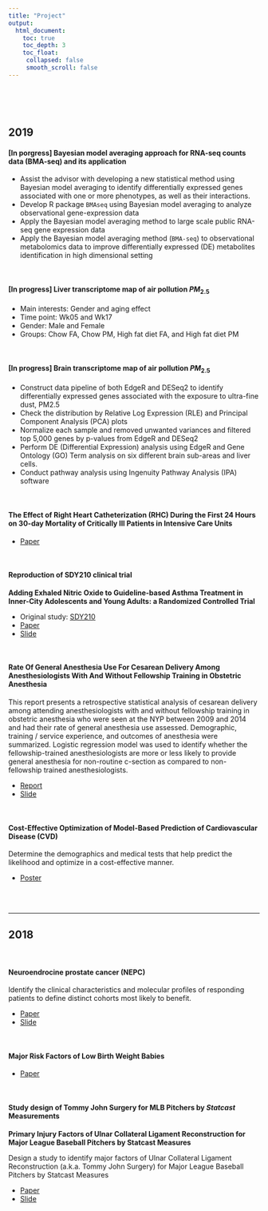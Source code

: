 ```yaml
---
title: "Project"
output:
  html_document:
    toc: true
    toc_depth: 3
    toc_float:
     collapsed: false
     smooth_scroll: false
---
```


<link rel="stylesheet" href="styles.css" type="text/css">

<br><br><br>

## 2019

#### **[In porgress]** Bayesian model averaging approach for RNA-seq counts data (BMA-seq) and its application

+ Assist the advisor with developing a new statistical method using Bayesian model averaging to identify differentially expressed genes associated with one or more phenotypes, as well as their interactions.
+ Develop R package `BMAseq` using Bayesian model averaging to analyze observational gene-expression data
+ Apply the Bayesian model averaging method to large scale public RNA-seq gene expression data
+ Apply the Bayesian model averaging method (`BMA-seq`) to observational metabolomics data to improve differentially expressed (DE) metabolites identification in high dimensional setting

<br>

#### **[In progress]** Liver transcriptome map of air pollution $PM_{2.5}$

+ Main interests: Gender and aging effect
+ Time point: Wk05 and Wk17
+ Gender: Male and Female
+ Groups: Chow FA, Chow PM, High fat diet FA, and High fat diet PM

<br>

#### **[In progress]** Brain transcriptome map of air pollution $PM_{2.5}$

+ Construct data pipeline of both EdgeR and DESeq2 to identify differentially expressed genes associated with the exposure to ultra-fine dust, PM2.5
+ Check the distribution by Relative Log Expression (RLE) and Principal Component Analysis (PCA) plots
+ Normalize each sample and removed unwanted variances and filtered top 5,000 genes by p-values from EdgeR and DESeq2
+ Perform DE (Differential Expression) analysis using EdgeR and Gene Ontology (GO) Term analysis on six different brain sub-areas and liver cells.
+ Conduct pathway analysis using Ingenuity Pathway Analysis (IPA) software

<br>

#### The Effect of Right Heart Catheterization (RHC) During the First 24 Hours on 30-day Mortality of Critically Ill Patients in Intensive Care Units

+ [Paper](/content/project/RHC_paper.pdf)

<br>

#### Reproduction of SDY210 clinical trial

**Adding Exhaled Nitric Oxide to Guideline-based Asthma Treatment in Inner-City Adolescents and Young Adults: a Randomized Controlled Trial**

+ Original study: [SDY210](https://www.immport.org/shared/study/SDY210)
+ [Paper](/content/project/SDY210_paper.pdf)
+ [Slide](/content/project/SDY210_slide.pdf)

<br>

#### Rate Of General Anesthesia Use For Cesarean Delivery Among Anesthesiologists With And Without Fellowship Training in Obstetric Anesthesia

This report presents a retrospective statistical analysis of cesarean delivery among attending anesthesiologists with and without fellowship training in obstetric anesthesia who were seen at the NYP between 2009 and 2014 and had their rate of general anesthesia use assessed. Demographic, training / service experience, and outcomes of anesthesia were summarized. Logistic regression model was used to identify whether the fellowship-trained anesthesiologists are more or less likely to provide general anesthesia for non-routine c-section as compared to non-fellowship trained anesthesiologists.

+ [Report](/content/project/anesthesia_paper.pdf)
+ [Slide](/content/project/anesthesia_slide.pdf)

<br>

#### Cost-Effective Optimization of Model-Based Prediction of Cardiovascular Disease (CVD)

Determine the demographics and medical tests that help predict the likelihood and optimize in a cost-effective manner.

+ [Poster](/content/project/CVD_poster.pdf)

<br><br>

***

## 2018

<br>

#### Neuroendrocine prostate cancer (NEPC)

Identify the clinical characteristics and molecular profiles of responding patients to define distinct cohorts most likely to benefit.

+ [Paper](/content/project/NEPC_paper.pdf)
+ [Slide](/content/project/NEPC_slide.pdf)

<br>

#### Major Risk Factors of Low Birth Weight Babies

+ [Paper](/content/project/lowbirthweight.pdf)

<br>

#### Study design of Tommy John Surgery for MLB Pitchers by *Statcast* Measurements

**Primary Injury Factors of Ulnar Collateral Ligament Reconstruction for Major League Baseball Pitchers by Statcast Measures**

Design a study to identify major factors of Ulnar Collateral Ligament Reconstruction (a.k.a. Tommy John Surgery) for Major League Baseball Pitchers by Statcast Measures

+ [Paper](/content/project/TJS_paper.pdf)
+ [Slide](/content/project/TJS_slide.pdf)

